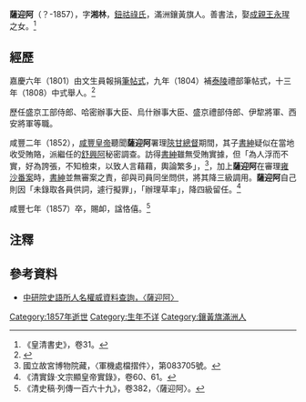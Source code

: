 '''薩迎阿'''（？-1857），字'''湘林'''，[[鈕祜祿氏|鈕祜祿氏]]，滿洲鑲黃旗人。善書法，娶[[永瑆|成親王永瑆]]之女。<ref>《皇清書史》，卷31。</ref>

==經歷==

嘉慶六年（1801）由文生員報捐[[筆帖式|筆帖式]]，九年（1804）補[[清泰陵|泰陵]]禮部筆帖式，十三年（1808）中式舉人。<ref>{{Cite web |url=http://catalog.digitalarchives.tw/item/00/3f/b0/eb.html |title=大清國史人物列傳及史館檔傳包傳稿，〈薩迎阿〉。 |access-date=2016-04-14 |archive-date=2020-04-03 |archive-url=https://web.archive.org/web/20200403212137/https://catalog.digitalarchives.tw/item/00/3f/b0/eb.html |dead-url=no }}</ref>

歷任盛京工部侍郎、哈密辦事大臣、烏什辦事大臣、盛京禮部侍郎、伊犂將軍、西安將軍等職。

咸豐二年（1852），[[咸豐帝|咸豐皇帝]]聽聞'''薩迎阿'''署理[[陝甘總督|陝甘總督]]期間，其子[[書紳|書紳]]疑似在當地收受賄賂，派繼任的[[舒興阿|舒興阿]]秘密調查。訪得[[書紳|書紳]]雖無受賄實據，但「為人浮而不實，好為誇張，不知檢束，以致人言藉藉，輿論繁多」，<ref>國立故宮博物院藏，〈軍機處檔摺件〉，第083705號。</ref>，加上'''薩迎阿'''在審理[[雍沙番案|雍沙番案]]時，[[書紳|書紳]]並無審案之責，卻與司員同坐問供，將其降三級調用。'''薩迎阿'''自己則因「未錄取各員供詞，遽行擬罪」，「辦理草率」，降四級留任。<ref>《清實錄‧文宗顯皇帝實錄》，卷60、61。</ref>

咸豐七年（1857）卒，賜卹，諡恪僖。<ref>《清史稿‧列傳一百六十九》，卷382，〈薩迎阿〉。</ref>

==注釋==
{{reflist}}

==參考資料==
* [http://archive.ihp.sinica.edu.tw/ttscgi/ttsquery?0:18371030:mctauac:TM%3D%C2%C4%AA%EF%AA%FC 中研院史語所人名權威資料查詢，〈薩迎阿〉] {{Wayback|url=http://archive.ihp.sinica.edu.tw/ttscgi/ttsquery?0:18371030:mctauac:TM%3D%C2%C4%AA%EF%AA%FC |date=20200403212137 }}

[[Category:1857年逝世|Category:1857年逝世]]
[[Category:生年不详|Category:生年不详]]
[[Category:鑲黃旗滿洲人|Category:鑲黃旗滿洲人]]